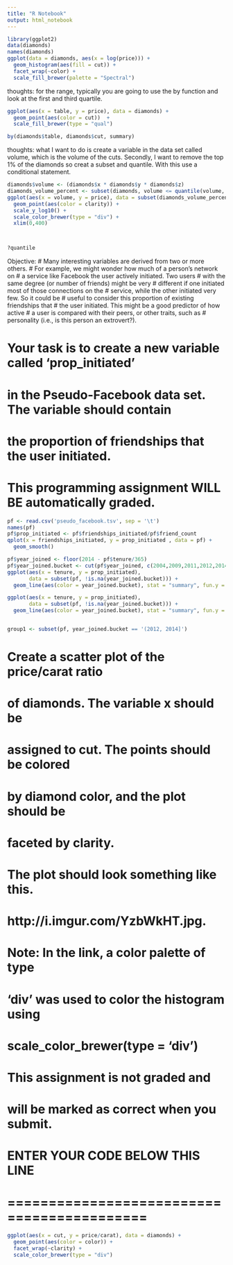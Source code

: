 ```yaml
---
title: "R Notebook"
output: html_notebook
---
```


```r
library(ggplot2)
data(diamonds)
names(diamonds)
ggplot(data = diamonds, aes(x = log(price))) + 
  geom_histogram(aes(fill = cut)) + 
  facet_wrap(~color) + 
  scale_fill_brewer(palette = "Spectral")

```


thoughts: 
for the range, typically you are going to use the by function and look 
at the first and third quartile. 
```r
ggplot(aes(x = table, y = price), data = diamonds) + 
  geom_point(aes(color = cut))  + 
  scale_fill_brewer(type = "qual")

by(diamonds$table, diamonds$cut, summary)
```


thoughts: 
what I want to do is create a variable in the data set 
called volume, which is the volume of the cuts. Secondly, 
I want to remove the top 1% of the diamonds so creat a subset and 
quantile. With this use a conditional statement. 
```r
diamonds$volume <- (diamonds$x * diamonds$y * diamonds$z)
diamonds_volume_percent <- subset(diamonds, volume <= quantile(volume, .99)) #this gives me the lower 99% 
ggplot(aes(x = volume, y = price), data = subset(diamonds_volume_percent, volume != 0)) + 
  geom_point(aes(color = clarity)) + 
  scale_y_log10() + 
  scale_color_brewer(type = "div") + 
  xlim(0,400)



?quantile
```


Objective: 
# Many interesting variables are derived from two or more others.
# For example, we might wonder how much of a person's network on
# a service like Facebook the user actively initiated. Two users
# with the same degree (or number of friends) might be very
# different if one initiated most of those connections on the
# service, while the other initiated very few. So it could be
# useful to consider this proportion of existing friendships that
# the user initiated. This might be a good predictor of how active
# a user is compared with their peers, or other traits, such as
# personality (i.e., is this person an extrovert?).

# Your task is to create a new variable called 'prop_initiated'
# in the Pseudo-Facebook data set. The variable should contain
# the proportion of friendships that the user initiated.

# This programming assignment WILL BE automatically graded.

```r
pf <- read.csv('pseudo_facebook.tsv', sep = '\t')
names(pf)
pf$prop_initiated <- pf$friendships_initiated/pf$friend_count
qplot(x = friendships_initiated, y = prop_initiated , data = pf) + 
  geom_smooth()
```



```r
pf$year_joined <- floor(2014 - pf$tenure/365)
pf$year_joined.bucket <- cut(pf$year_joined, c(2004,2009,2011,2012,2014))
ggplot(aes(x = tenure, y = prop_initiated), 
       data = subset(pf, !is.na(year_joined.bucket))) + 
  geom_line(aes(color = year_joined.bucket), stat = "summary", fun.y = median) + geom_smooth()

ggplot(aes(x = tenure, y = prop_initiated), 
       data = subset(pf, !is.na(year_joined.bucket))) + 
  geom_line(aes(color = year_joined.bucket), stat = "summary", fun.y = mean) + geom_smooth()


group1 <- subset(pf, year_joined.bucket == '(2012, 2014]')


```

# Create a scatter plot of the price/carat ratio
# of diamonds. The variable x should be
# assigned to cut. The points should be colored
# by diamond color, and the plot should be
# faceted by clarity.

# The plot should look something like this.
# http://i.imgur.com/YzbWkHT.jpg.

# Note: In the link, a color palette of type
# 'div' was used to color the histogram using
# scale_color_brewer(type = 'div')

# This assignment is not graded and
# will be marked as correct when you submit.

# ENTER YOUR CODE BELOW THIS LINE
# ===========================================

```r
ggplot(aes(x = cut, y = price/carat), data = diamonds) + 
  geom_point(aes(color = color)) + 
  facet_wrap(~clarity) + 
  scale_color_brewer(type = "div")
```

